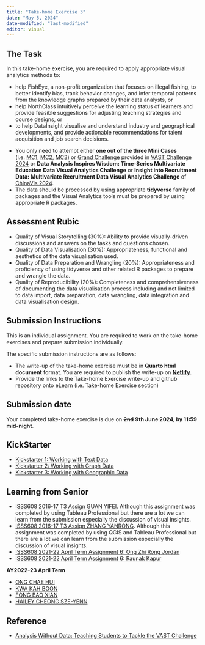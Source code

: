 ```yaml
---
title: "Take-home Exercise 3"
date: "May 5, 2024"
date-modified: "last-modified"
editor: visual
---
```


## The Task

In this take-home exercise, you are required to apply appropriate visual analytics methods to:

-   help FishEye, a non-profit organization that focuses on illegal fishing, to better identify bias, track behavior changes, and infer temporal patterns from the knowledge graphs prepared by their data analysts, or
-   help NorthClass intuitively perceive the learning status of learners and provide feasible suggestions for adjusting teaching strategies and course designs, or
-   to help DataInsight visualise and understand industry and geographical developments, and provide actionable recommendations for talent acquisition and job search decisions.

::: callout-important
-   You only need to attempt either **one out of the three Mini Cases** (i.e. [MC1](https://vast-challenge.github.io/2024/MC1.html), [MC2](https://vast-challenge.github.io/2024/MC2.html), [MC3](https://vast-challenge.github.io/2024/MC3.html)) or [Grand Challenge](https://vast-challenge.github.io/2024/GC.html) provided in [VAST Challenge 2024](https://vast-challenge.github.io/2024/) or **Data Analysis Inspires Wisdom: Time-Series Multivariate Education Data Visual Analytics Challenge** or **Insight into Recruitment Data: Multivariate Recruitment Data Visual Analytics Challenge** of [ChinaVis 2024](https://chinavis.org/2024/english/challenge_en.html).
-   The data should be processed by using appropriate **tidyverse** family of packages and the Visual Analytics tools must be prepared by using appropriate R packages.
:::

## Assessment Rubic

-   Quality of Visual Storytelling (30%): Ability to provide visually-driven discussions and answers on the tasks and questions chosen.
-   Quality of Data Visualisation (30%): Appropriateness, functional and aesthetics of the data visualisation used.
-   Quality of Data Preparation and Wrangling (20%): Appropriateness and proficiency of using tidyverse and other related R packages to prepare and wrangle the data.
-   Quality of Reproducibility (20%): Completeness and comprehensiveness of documenting the data visualisation process including and not limited to data import, data preparation, data wrangling, data integration and data visualisation design.

## Submission Instructions

This is an individual assignment. You are required to work on the take-home exercises and prepare submission individually.

::: callout-important
The specific submission instructions are as follows:

-   The write-up of the take-home exercise must be in **Quarto html document** format. You are required to publish the write-up on [**Netlify**](https://www.netlify.com/).
-   Provide the links to the Take-home Exercise write-up and github repository onto eLearn (i.e. Take-home Exercise section)
:::

## Submission date

Your completed take-home exercise is due on ~~**2nd**~~ **9th June 2024, by 11:59 mid-night**.

## KickStarter

-   [Kickstarter 1: Working with Text Data](../VAST/kickstarter1.html)
-   [Kickstarter 2: Working with Graph Data](../VAST/kickstarter2.html)
-   [Kickstarter 3: Working with Geographic Data]()

## Learning from Senior

-   [ISSS608 2016-17 T3 Assign GUAN YIFEI](https://wiki.smu.edu.sg/1617t3isss608g1/ISSS608_2016-17_T3_Assign_GUAN_YIFEI). Although this assignment was completed by using Tableau Professional but there are a lot we can learn from the submission especially the discussion of visual insights.
-   [ISSS608 2016-17 T3 Assign ZHANG YANRONG](https://wiki.smu.edu.sg/1617t3isss608g1/ISSS608_2016-17_T3_Assign_ZHANG_YANRONG). Although this assignment was completed by using QGIS and Tableau Professional but there are a lot we can learn from the submission especially the discussion of visual insights.
-   [ISSS608 2021-22 April Term Assignment 6: Ong Zhi Rong Jordan](https://isss608-jordan-va.netlify.app/th_ex6/th_ex6.html)
-   [ISSS608 2021-22 April Term Assignment 6: Raunak Kapur](https://isss608-raunakkapur.netlify.app/th_ex/the6)

**AY2022-23 April Term**

-   [ONG CHAE HUI](https://smu-isss608-vaa.netlify.app/take-home_ex/take-home_ex03/take-home_ex03#overview)
-   [KWA KAH BOON](https://cosmic-boon.netlify.app/take-home_ex/take-home_ex03/take-home_ex3)
-   [FONG BAO XIAN](https://fongbx-isss608-visual-analytics.netlify.app/take-home%20ex/take-home_ex03/take-home_ex03)
-   [HAILEY CHEONG SZE-YENN](https://isss608-ay2023-haileycsy.netlify.app/take-home_ex/take-home_ex03/take-home_ex03)

## Reference

-   [Analysis Without Data: Teaching Students to Tackle the VAST Challenge](https://par.nsf.gov/servlets/purl/10394301)
